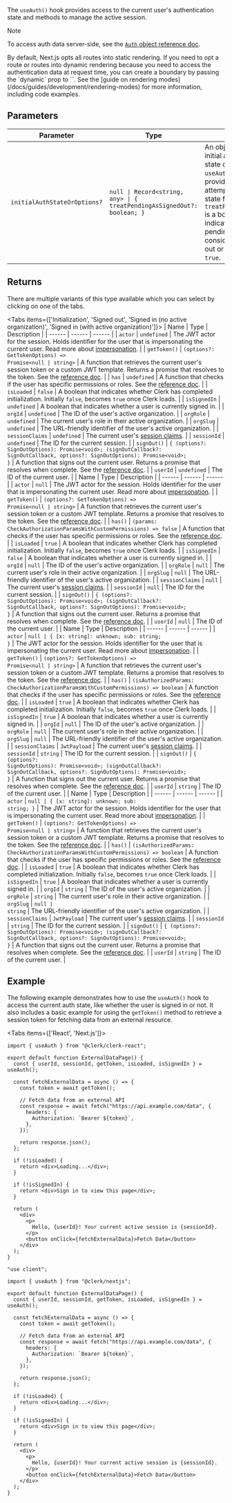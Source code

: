 The `useAuth()` hook provides access to the current user's authentication state and methods to manage the active session.

> [!NOTE]
> To access auth data server-side, see the [`Auth` object reference doc](/docs/reference/backend/types/auth-object).

<If sdk="nextjs">
By default, Next.js opts all routes into static rendering. If you need to opt a route or routes into dynamic rendering because you need to access the authentication data at request time, you can create a boundary by passing the `dynamic` prop to `<ClerkProvider>`. See the [guide on rendering modes](/docs/guides/development/rendering-modes) for more information, including code examples.
</If>

## Parameters

| Parameter                    | Type                                                                                   | Description                                                                                                                                                                                                                                                                                                     |
| ---------------------------- | -------------------------------------------------------------------------------------- | --------------------------------------------------------------------------------------------------------------------------------------------------------------------------------------------------------------------------------------------------------------------------------------------------------------- |
| `initialAuthStateOrOptions?` | <code>null \| Record\<string, any\> \| \{ treatPendingAsSignedOut?: boolean; \}</code> | An object containing the initial authentication state or options for the `useAuth()` hook. If not provided, the hook will attempt to derive the state from the context. `treatPendingAsSignedOut` is a boolean that indicates whether pending sessions are considered as signed out or not. Defaults to `true`. |

## Returns

There are multiple variants of this type available which you can select by clicking on one of the tabs.

<Tabs items={['Initialization', 'Signed out', 'Signed in (no active organization)', 'Signed in (with active organization)']}>
<Tab>
| Name | Type | Description |
| ------ | ------ | ------ |
| `actor` | `undefined` | The JWT actor for the session. Holds identifier for the user that is impersonating the current user. Read more about [impersonation](/docs/guides/users/impersonation). |
| `getToken()` | <code>(options?: GetTokenOptions) => Promise\<null \| string\></code> | A function that retrieves the current user's session token or a custom JWT template. Returns a promise that resolves to the token. See the [reference doc](/docs/reference/javascript/session#get-token). |
| `has` | `undefined` | A function that checks if the user has specific permissions or roles. See the [reference doc](/docs/reference/backend/types/auth-object#has). |
| `isLoaded` | `false` | A boolean that indicates whether Clerk has completed initialization. Initially `false`, becomes `true` once Clerk loads. |
| `isSignedIn` | `undefined` | A boolean that indicates whether a user is currently signed in. |
| `orgId` | `undefined` | The ID of the user's active organization. |
| `orgRole` | `undefined` | The current user's role in their active organization. |
| `orgSlug` | `undefined` | The URL-friendly identifier of the user's active organization. |
| `sessionClaims` | `undefined` | The current user's [session claims](/docs/guides/sessions/session-tokens). |
| `sessionId` | `undefined` | The ID for the current session. |
| `signOut()` | <code>\{ (options?: SignOutOptions): Promise\<void\>; (signOutCallback?: SignOutCallback, options?: SignOutOptions): Promise\<void\>; \}</code> | A function that signs out the current user. Returns a promise that resolves when complete. See the [reference doc](/docs/reference/javascript/clerk#sign-out). |
| `userId` | `undefined` | The ID of the current user. |
</Tab>
<Tab>
| Name | Type | Description |
| ------ | ------ | ------ |
| `actor` | `null` | The JWT actor for the session. Holds identifier for the user that is impersonating the current user. Read more about [impersonation](/docs/guides/users/impersonation). |
| `getToken()` | <code>(options?: GetTokenOptions) => Promise\<null \| string\></code> | A function that retrieves the current user's session token or a custom JWT template. Returns a promise that resolves to the token. See the [reference doc](/docs/reference/javascript/session#get-token). |
| `has()` | <code>(params: CheckAuthorizationParamsWithCustomPermissions) => false</code> | A function that checks if the user has specific permissions or roles. See the [reference doc](/docs/reference/backend/types/auth-object#has). |
| `isLoaded` | `true` | A boolean that indicates whether Clerk has completed initialization. Initially `false`, becomes `true` once Clerk loads. |
| `isSignedIn` | `false` | A boolean that indicates whether a user is currently signed in. |
| `orgId` | `null` | The ID of the user's active organization. |
| `orgRole` | `null` | The current user's role in their active organization. |
| `orgSlug` | `null` | The URL-friendly identifier of the user's active organization. |
| `sessionClaims` | `null` | The current user's [session claims](/docs/guides/sessions/session-tokens). |
| `sessionId` | `null` | The ID for the current session. |
| `signOut()` | <code>\{ (options?: SignOutOptions): Promise\<void\>; (signOutCallback?: SignOutCallback, options?: SignOutOptions): Promise\<void\>; \}</code> | A function that signs out the current user. Returns a promise that resolves when complete. See the [reference doc](/docs/reference/javascript/clerk#sign-out). |
| `userId` | `null` | The ID of the current user. |
</Tab>
<Tab>
| Name | Type | Description |
| ------ | ------ | ------ |
| `actor` | <code>null \| \{ [x: string]: unknown; sub: string; \}</code> | The JWT actor for the session. Holds identifier for the user that is impersonating the current user. Read more about [impersonation](/docs/guides/users/impersonation). |
| `getToken()` | <code>(options?: GetTokenOptions) => Promise\<null \| string\></code> | A function that retrieves the current user's session token or a custom JWT template. Returns a promise that resolves to the token. See the [reference doc](/docs/reference/javascript/session#get-token). |
| `has()` | <code>(isAuthorizedParams: CheckAuthorizationParamsWithCustomPermissions) => boolean</code> | A function that checks if the user has specific permissions or roles. See the [reference doc](/docs/reference/backend/types/auth-object#has). |
| `isLoaded` | `true` | A boolean that indicates whether Clerk has completed initialization. Initially `false`, becomes `true` once Clerk loads. |
| `isSignedIn` | `true` | A boolean that indicates whether a user is currently signed in. |
| `orgId` | `null` | The ID of the user's active organization. |
| `orgRole` | `null` | The current user's role in their active organization. |
| `orgSlug` | `null` | The URL-friendly identifier of the user's active organization. |
| `sessionClaims` | `JwtPayload` | The current user's [session claims](/docs/guides/sessions/session-tokens). |
| `sessionId` | `string` | The ID for the current session. |
| `signOut()` | <code>\{ (options?: SignOutOptions): Promise\<void\>; (signOutCallback?: SignOutCallback, options?: SignOutOptions): Promise\<void\>; \}</code> | A function that signs out the current user. Returns a promise that resolves when complete. See the [reference doc](/docs/reference/javascript/clerk#sign-out). |
| `userId` | `string` | The ID of the current user. |
</Tab>
<Tab>
| Name | Type | Description |
| ------ | ------ | ------ |
| `actor` | <code>null \| \{ [x: string]: unknown; sub: string; \}</code> | The JWT actor for the session. Holds identifier for the user that is impersonating the current user. Read more about [impersonation](/docs/guides/users/impersonation). |
| `getToken()` | <code>(options?: GetTokenOptions) => Promise\<null \| string\></code> | A function that retrieves the current user's session token or a custom JWT template. Returns a promise that resolves to the token. See the [reference doc](/docs/reference/javascript/session#get-token). |
| `has()` | <code>(isAuthorizedParams: CheckAuthorizationParamsWithCustomPermissions) => boolean</code> | A function that checks if the user has specific permissions or roles. See the [reference doc](/docs/reference/backend/types/auth-object#has). |
| `isLoaded` | `true` | A boolean that indicates whether Clerk has completed initialization. Initially `false`, becomes `true` once Clerk loads. |
| `isSignedIn` | `true` | A boolean that indicates whether a user is currently signed in. |
| `orgId` | `string` | The ID of the user's active organization. |
| `orgRole` | `string` | The current user's role in their active organization. |
| `orgSlug` | <code>null \| string</code> | The URL-friendly identifier of the user's active organization. |
| `sessionClaims` | `JwtPayload` | The current user's [session claims](/docs/guides/sessions/session-tokens). |
| `sessionId` | `string` | The ID for the current session. |
| `signOut()` | <code>\{ (options?: SignOutOptions): Promise\<void\>; (signOutCallback?: SignOutCallback, options?: SignOutOptions): Promise\<void\>; \}</code> | A function that signs out the current user. Returns a promise that resolves when complete. See the [reference doc](/docs/reference/javascript/clerk#sign-out). |
| `userId` | `string` | The ID of the current user. |
</Tab>
</Tabs>

## Example

The following example demonstrates how to use the `useAuth()` hook to access the current auth state, like whether the user is signed in or not. It also includes a basic example for using the `getToken()` method to retrieve a session token for fetching data from an external resource.

<Tabs items={['React', 'Next.js']}>
<Tab>

```tsx {{ filename: 'src/pages/ExternalDataPage.tsx' }}
import { useAuth } from "@clerk/clerk-react";

export default function ExternalDataPage() {
  const { userId, sessionId, getToken, isLoaded, isSignedIn } = useAuth();

  const fetchExternalData = async () => {
    const token = await getToken();

    // Fetch data from an external API
    const response = await fetch("https://api.example.com/data", {
      headers: {
        Authorization: `Bearer ${token}`,
      },
    });

    return response.json();
  };

  if (!isLoaded) {
    return <div>Loading...</div>;
  }

  if (!isSignedIn) {
    return <div>Sign in to view this page</div>;
  }

  return (
    <div>
      <p>
        Hello, {userId}! Your current active session is {sessionId}.
      </p>
      <button onClick={fetchExternalData}>Fetch Data</button>
    </div>
  );
}
```

</Tab>
<Tab>

```tsx {{ filename: 'app/external-data/page.tsx' }}
"use client";

import { useAuth } from "@clerk/nextjs";

export default function ExternalDataPage() {
  const { userId, sessionId, getToken, isLoaded, isSignedIn } = useAuth();

  const fetchExternalData = async () => {
    const token = await getToken();

    // Fetch data from an external API
    const response = await fetch("https://api.example.com/data", {
      headers: {
        Authorization: `Bearer ${token}`,
      },
    });

    return response.json();
  };

  if (!isLoaded) {
    return <div>Loading...</div>;
  }

  if (!isSignedIn) {
    return <div>Sign in to view this page</div>;
  }

  return (
    <div>
      <p>
        Hello, {userId}! Your current active session is {sessionId}.
      </p>
      <button onClick={fetchExternalData}>Fetch Data</button>
    </div>
  );
}
```

</Tab>
</Tabs>
